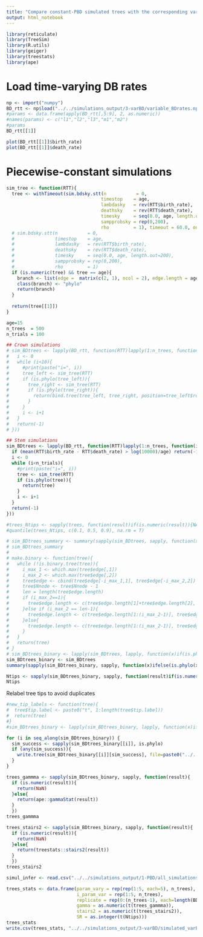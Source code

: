 ```yaml
---
title: "Compare constant-PBD simulated trees with the corresponding variable-BD simulated trees"
output: html_notebook
---
```


```r
library(reticulate)
library(TreeSim)
library(R.utils)
library(geiger)
library(treestats)
library(ape)
```

# Load time-varying DB rates

```r
np <- import("numpy")
BD_rtt <- np$load("../../simulations_output/3-varBD/variable_BDrates.npy", allow_pickle=T)
#params <- data.frame(apply(BD_rtt[,5:9], 2, as.numeric))
#names(params) <- c("l1","l2","l3","m1","m2")
#params
BD_rtt[[1]]
```

```r
plot(BD_rtt[[1]]$birth_rate)
plot(BD_rtt[[1]]$death_rate)
```

# Piecewise-constant simulations

```r
sim_tree <- function(RTT){
  tree <- withTimeout(sim.bdsky.stt(n           = 0,
                                   timestop    = age,
                                   lambdasky   = rev(RTT$birth_rate),
                                   deathsky    = rev(RTT$death_rate),
                                   timesky     = seq(0.0, age, length.out=200),
                                   sampprobsky = rep(0,200),
                                   rho         = 1), timeout = 60.0, onTimeout = "warning")
  # sim.bdsky.stt(n           = 0,
  #               timestop    = age,
  #               lambdasky   = rev(RTT$birth_rate),
  #               deathsky    = rev(RTT$death_rate),
  #               timesky     = seq(0.0, age, length.out=200),
  #               sampprobsky = rep(0,200),
  #               rho         = 1)
  if (is.numeric(tree) && tree == age){
    branch <- list(edge =  matrix(c(2, 1), ncol = 2), edge.length = age, tip.label = "t1", Nnode = 1, root.edge = 0)
    class(branch) <- "phylo"
    return(branch)
  }
  
  return(tree[[1]])
}

age=15
n_trees  = 500
n_trials = 100

## Crown simulations
# sim_BDtrees <- lapply(BD_rtt, function(RTT)lapply(1:n_trees, function(i){
#   i <- 0
#   while (i<10){
#     #print(paste("i=", i))
#     tree_left <- sim_tree(RTT)
#     if (is.phylo(tree_left)){
#       tree_right <- sim_tree(RTT)
#       if (is.phylo(tree_right)){
#         return(bind.tree(tree_left, tree_right, position=tree_left$root.edge))
#       }
#     }
#     i <- i+1
#   }
#   return(-1)
# }))

## Stem simulations
sim_BDtrees <- lapply(BD_rtt, function(RTT)lapply(1:n_trees, function(i){
  if (mean(RTT$birth_rate - RTT$death_rate) > log(10000)/age) return(-1) ## Remove trees whose expected size is too large
  i <- 0
  while (i<n_trials){
    #print(paste("i=", i))
    tree <- sim_tree(RTT)
    if (is.phylo(tree)){
      return(tree)
    }
    i <- i+1
  }
  return(-1)
}))
```

```r
#trees_Ntips <- sapply(trees, function(result)if(is.numeric(result)){NA}else{length(result$tip.label)})
#quantile(trees_Ntips, c(0.1, 0.5, 0.9), na.rm = T)
```

```r
# sim_BDtrees_summary <- summary(sapply(sim_BDtrees, sapply, function(x)ifelse(is.phylo(x), length(x$tip.label) == 1 || is.binary.tree(x), NA)))
# sim_BDtrees_summary
# 
# make.binary <- function(tree){
#   while (!is.binary.tree(tree)){
#     i_max_1 <- which.max(tree$edge[,1])
#     i_max_2 <- which.max(tree$edge[,2])
#     tree$edge <- cbind(tree$edge[-i_max_1,1], tree$edge[-i_max_2,2])
#     tree$Nnode <- tree$Nnode - 1
#     len = length(tree$edge.length)
#     if (i_max_2==1){
#       tree$edge.length <- c(tree$edge.length[1]+tree$edge.length[2], tree$edge.length[3:len])
#     }else if (i_max_2 == len-1){
#       tree$edge.length <- c(tree$edge.length[1:(i_max_2-1)], tree$edge.length[i_max_2]+tree$edge.length[i_max_2+1])
#     }else{
#       tree$edge.length <- c(tree$edge.length[1:(i_max_2-1)], tree$edge.length[i_max_2]+tree$edge.length[i_max_2+1], tree$edge.length[(i_max_2+2):length(tree$edge.length)])
#     }
#   }
#   return(tree)
# }
# sim_BDtrees_binary <- lapply(sim_BDtrees, lapply, function(x)if(is.phylo(x)){if(length(x$tip.label)==1){x}else{make.binary(x)}}else{-1})
sim_BDtrees_binary <- sim_BDtrees
summary(sapply(sim_BDtrees_binary, sapply, function(x)ifelse(is.phylo(x), length(x$tip.label) == 1 || is.binary(x), NA)))
```

```r
Ntips <- sapply(sim_BDtrees_binary, sapply, function(result)if(is.numeric(result)){NA}else{length(result$tip.label)})
Ntips
```

Relabel tree tips to avoid duplicates

```r
#new_tip_labels <- function(tree){
#  tree$tip.label <- paste0("t", 1:length(tree$tip.label))
#  return(tree)
#}
#sim_BDtrees_binary <- lapply(sim_BDtrees_binary, lapply, function(x)if(is.phylo(x)){new_tip_labels(x)}else{x})
```

```r
for (i in seq_along(sim_BDtrees_binary)) {
  sim_success <- sapply(sim_BDtrees_binary[[i]], is.phylo)
  if (any(sim_success)){
    write.tree(sim_BDtrees_binary[[i]][sim_success], file=paste0("../../simulations_output/3-varBD/trees/sim_varBD_pars", i, ".trees"))
  }
}
```

```r
trees_gammma <- sapply(sim_BDtrees_binary, sapply, function(result){
  if (is.numeric(result)){
    return(NaN)
  }else{
    return(ape::gammaStat(result))
  }
  })
trees_gammma
```

```r
trees_stairs2 <- sapply(sim_BDtrees_binary, sapply, function(result){
  if (is.numeric(result)){
    return(NaN)
  }else{
    return(treestats::stairs2(result))
  }
  })
trees_stairs2
```

```r
simul_infer <- read.csv("../../simulations_output/1-PBD/all_simulations_inference.csv", row.names = 1)

trees_stats <- data.frame(param_vary = rep(rep(1:5, each=5), n_trees), 
                          i_param_var = rep(1:5, n_trees), 
                          replicate = rep(0:(n_trees-1), each=length(BD_rtt)),
                          gamma = as.numeric(t(trees_gammma)),
                          stairs2 = as.numeric(t(trees_stairs2)),
                          SR = as.integer(t(Ntips)))
trees_stats
write.csv(trees_stats, "../../simulations_output/3-varBD/simulated_varBD_trees_stats.csv")
```




